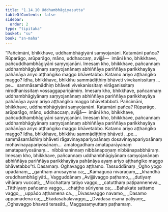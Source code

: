 ```yaml
---
title: "1.14.10 Uddhambhāgiyasutta"
tableOfContents: false
sidebar:
  order: 2
type: "tipitaka"
basket: "su"
book: "sn-maha"
---
```



<DynamicBreadcrumb />

<Division number="181" book="sn-maha">

<Paragraph number="353" book="sn-maha">
“Pañcimāni, bhikkhave, uddhambhāgiyāni saṃyojanāni. Katamāni pañca? Rūparāgo, arūparāgo, māno, uddhaccaṃ, avijjā—  imāni kho, bhikkhave, pañcuddhambhāgiyāni saṃyojanāni. Imesaṃ kho, bhikkhave, pañcannaṃ uddhambhāgiyānaṃ saṃyojanānaṃ abhiññāya pariññāya parikkhayāya pahānāya ariyo aṭṭhaṅgiko maggo bhāvetabbo. Katamo ariyo aṭṭhaṅgiko maggo? Idha, bhikkhave, bhikkhu sammādiṭṭhiṃ bhāveti vivekanissitaṃ …pe…  sammāsamādhiṃ bhāveti vivekanissitaṃ virāganissitaṃ nirodhanissitaṃ vossaggapariṇāmiṃ. Imesaṃ kho, bhikkhave, pañcannaṃ uddhambhāgiyānaṃ saṃyojanānaṃ abhiññāya pariññāya parikkhayāya pahānāya ayaṃ ariyo aṭṭhaṅgiko maggo bhāvetabboti.
</Paragraph>

<Paragraph number="354" book="sn-maha">
Pañcimāni, bhikkhave, uddhambhāgiyāni saṃyojanāni. Katamāni pañca? Rūparāgo, arūparāgo, māno, uddhaccaṃ, avijjā—  imāni kho, bhikkhave, pañcuddhambhāgiyāni saṃyojanāni. Imesaṃ kho, bhikkhave, pañcannaṃ uddhambhāgiyānaṃ saṃyojanānaṃ abhiññāya pariññāya parikkhayāya pahānāya ariyo aṭṭhaṅgiko maggo bhāvetabbo. Katamo ariyo aṭṭhaṅgiko maggo? Idha, bhikkhave, bhikkhu sammādiṭṭhiṃ bhāveti …pe…  sammāsamādhiṃ bhāveti rāgavinayapariyosānaṃ dosavinayapariyosānaṃ mohavinayapariyosānaṃ…  amatogadhaṃ amataparāyanaṃ amatapariyosānaṃ…  nibbānaninnaṃ nibbānapoṇaṃ nibbānapabbhāraṃ. Imesaṃ kho, bhikkhave, pañcannaṃ uddhambhāgiyānaṃ saṃyojanānaṃ abhiññāya pariññāya parikkhayāya pahānāya ayaṃ ariyo aṭṭhaṅgiko maggo bhāvetabbo”ti.

</Paragraph>
</Division>

<Paragraph number="355" type="center" book="sn-maha">
Dasamaṃ.



</Paragraph>

<Paragraph number="356" type="center" book="sn-maha">
Oghavaggo aṭṭhamo.



</Paragraph>

<Paragraph number="357" type="center" book="sn-maha">
Tassuddānaṃ


</Paragraph>

<Paragraph number="358" type="verses" book="sn-maha">
_Ogho yogo upādānaṃ,_  
_ganthaṃ anusayena ca;_  
_Kāmaguṇā nīvaraṇaṃ,_  
_khandhā oruddhambhāgiyāti._  


</Paragraph>

<Paragraph number="359" type="center" book="sn-maha">
Vagguddānaṃ


</Paragraph>

<Paragraph number="360" type="verses" book="sn-maha">
_Avijjāvaggo paṭhamo,_  
_dutiyaṃ vihāraṃ vuccati;_  
_Micchattaṃ tatiyo vaggo,_  
_catutthaṃ paṭipanneneva._  

</Paragraph>

<Paragraph number="361" type="verses" book="sn-maha">
_Titthiyaṃ pañcamo vaggo,_  
_chaṭṭho sūriyena ca;_  
_Bahukate sattamo vaggo,_  
_uppādo aṭṭhamena ca._  

</Paragraph>

<Paragraph number="362" type="verses" book="sn-maha">
_Divasavaggo navamo,_  
_Dasamo appamādena ca;_  
_Ekādasabalavaggo,_  
_Dvādasa esanā pāḷiyaṃ;_  
_Oghavaggo bhavati terasāti._  


</Paragraph>

<Paragraph number="363" type="center" book="sn-maha">
Maggasaṃyuttaṃ paṭhamaṃ.
</Paragraph>